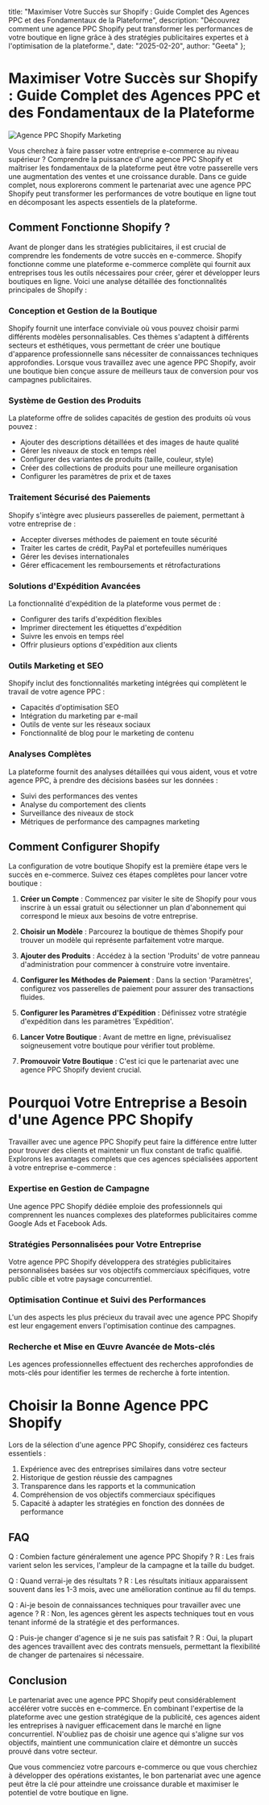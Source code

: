   title: "Maximiser Votre Succès sur Shopify : Guide Complet des Agences PPC et des Fondamentaux de la Plateforme",
  description: "Découvrez comment une agence PPC Shopify peut transformer les performances de votre boutique en ligne grâce à des stratégies publicitaires expertes et à l'optimisation de la plateforme.",
  date: "2025-02-20",
  author: "Geeta"
};

# Maximiser Votre Succès sur Shopify : Guide Complet des Agences PPC et des Fondamentaux de la Plateforme

![Agence PPC Shopify Marketing](/images/blog/shopify-ppc-agency.jpeg)

Vous cherchez à faire passer votre entreprise e-commerce au niveau supérieur ? Comprendre la puissance d'une agence PPC Shopify et maîtriser les fondamentaux de la plateforme peut être votre passerelle vers une augmentation des ventes et une croissance durable. Dans ce guide complet, nous explorerons comment le partenariat avec une agence PPC Shopify peut transformer les performances de votre boutique en ligne tout en décomposant les aspects essentiels de la plateforme.

## Comment Fonctionne Shopify ?

Avant de plonger dans les stratégies publicitaires, il est crucial de comprendre les fondements de votre succès en e-commerce. Shopify fonctionne comme une plateforme e-commerce complète qui fournit aux entreprises tous les outils nécessaires pour créer, gérer et développer leurs boutiques en ligne. Voici une analyse détaillée des fonctionnalités principales de Shopify :

### Conception et Gestion de la Boutique
Shopify fournit une interface conviviale où vous pouvez choisir parmi différents modèles personnalisables. Ces thèmes s'adaptent à différents secteurs et esthétiques, vous permettant de créer une boutique d'apparence professionnelle sans nécessiter de connaissances techniques approfondies. Lorsque vous travaillez avec une agence PPC Shopify, avoir une boutique bien conçue assure de meilleurs taux de conversion pour vos campagnes publicitaires.

### Système de Gestion des Produits
La plateforme offre de solides capacités de gestion des produits où vous pouvez :
- Ajouter des descriptions détaillées et des images de haute qualité
- Gérer les niveaux de stock en temps réel
- Configurer des variantes de produits (taille, couleur, style)
- Créer des collections de produits pour une meilleure organisation
- Configurer les paramètres de prix et de taxes

### Traitement Sécurisé des Paiements
Shopify s'intègre avec plusieurs passerelles de paiement, permettant à votre entreprise de :
- Accepter diverses méthodes de paiement en toute sécurité
- Traiter les cartes de crédit, PayPal et portefeuilles numériques
- Gérer les devises internationales
- Gérer efficacement les remboursements et rétrofacturations

### Solutions d'Expédition Avancées
La fonctionnalité d'expédition de la plateforme vous permet de :
- Configurer des tarifs d'expédition flexibles
- Imprimer directement les étiquettes d'expédition
- Suivre les envois en temps réel
- Offrir plusieurs options d'expédition aux clients

### Outils Marketing et SEO
Shopify inclut des fonctionnalités marketing intégrées qui complètent le travail de votre agence PPC :
- Capacités d'optimisation SEO
- Intégration du marketing par e-mail
- Outils de vente sur les réseaux sociaux
- Fonctionnalité de blog pour le marketing de contenu

### Analyses Complètes
La plateforme fournit des analyses détaillées qui vous aident, vous et votre agence PPC, à prendre des décisions basées sur les données :
- Suivi des performances des ventes
- Analyse du comportement des clients
- Surveillance des niveaux de stock
- Métriques de performance des campagnes marketing

## Comment Configurer Shopify

La configuration de votre boutique Shopify est la première étape vers le succès en e-commerce. Suivez ces étapes complètes pour lancer votre boutique :

1. **Créer un Compte** : Commencez par visiter le site de Shopify pour vous inscrire à un essai gratuit ou sélectionner un plan d'abonnement qui correspond le mieux aux besoins de votre entreprise.

2. **Choisir un Modèle** : Parcourez la boutique de thèmes Shopify pour trouver un modèle qui représente parfaitement votre marque.

3. **Ajouter des Produits** : Accédez à la section 'Produits' de votre panneau d'administration pour commencer à construire votre inventaire.

4. **Configurer les Méthodes de Paiement** : Dans la section 'Paramètres', configurez vos passerelles de paiement pour assurer des transactions fluides.

5. **Configurer les Paramètres d'Expédition** : Définissez votre stratégie d'expédition dans les paramètres 'Expédition'.

6. **Lancer Votre Boutique** : Avant de mettre en ligne, prévisualisez soigneusement votre boutique pour vérifier tout problème.

7. **Promouvoir Votre Boutique** : C'est ici que le partenariat avec une agence PPC Shopify devient crucial.

# Pourquoi Votre Entreprise a Besoin d'une Agence PPC Shopify

Travailler avec une agence PPC Shopify peut faire la différence entre lutter pour trouver des clients et maintenir un flux constant de trafic qualifié. Explorons les avantages complets que ces agences spécialisées apportent à votre entreprise e-commerce :

### Expertise en Gestion de Campagne
Une agence PPC Shopify dédiée emploie des professionnels qui comprennent les nuances complexes des plateformes publicitaires comme Google Ads et Facebook Ads.

### Stratégies Personnalisées pour Votre Entreprise
Votre agence PPC Shopify développera des stratégies publicitaires personnalisées basées sur vos objectifs commerciaux spécifiques, votre public cible et votre paysage concurrentiel.

### Optimisation Continue et Suivi des Performances
L'un des aspects les plus précieux du travail avec une agence PPC Shopify est leur engagement envers l'optimisation continue des campagnes.

### Recherche et Mise en Œuvre Avancée de Mots-clés
Les agences professionnelles effectuent des recherches approfondies de mots-clés pour identifier les termes de recherche à forte intention.

# Choisir la Bonne Agence PPC Shopify

Lors de la sélection d'une agence PPC Shopify, considérez ces facteurs essentiels :

1. Expérience avec des entreprises similaires dans votre secteur
2. Historique de gestion réussie des campagnes
3. Transparence dans les rapports et la communication
4. Compréhension de vos objectifs commerciaux spécifiques
5. Capacité à adapter les stratégies en fonction des données de performance

## FAQ

Q : Combien facture généralement une agence PPC Shopify ?
R : Les frais varient selon les services, l'ampleur de la campagne et la taille du budget.

Q : Quand verrai-je des résultats ?
R : Les résultats initiaux apparaissent souvent dans les 1-3 mois, avec une amélioration continue au fil du temps.

Q : Ai-je besoin de connaissances techniques pour travailler avec une agence ?
R : Non, les agences gèrent les aspects techniques tout en vous tenant informé de la stratégie et des performances.

Q : Puis-je changer d'agence si je ne suis pas satisfait ?
R : Oui, la plupart des agences travaillent avec des contrats mensuels, permettant la flexibilité de changer de partenaires si nécessaire.

## Conclusion

Le partenariat avec une agence PPC Shopify peut considérablement accélérer votre succès en e-commerce. En combinant l'expertise de la plateforme avec une gestion stratégique de la publicité, ces agences aident les entreprises à naviguer efficacement dans le marché en ligne concurrentiel. N'oubliez pas de choisir une agence qui s'aligne sur vos objectifs, maintient une communication claire et démontre un succès prouvé dans votre secteur.

Que vous commenciez votre parcours e-commerce ou que vous cherchiez à développer des opérations existantes, le bon partenariat avec une agence peut être la clé pour atteindre une croissance durable et maximiser le potentiel de votre boutique en ligne.